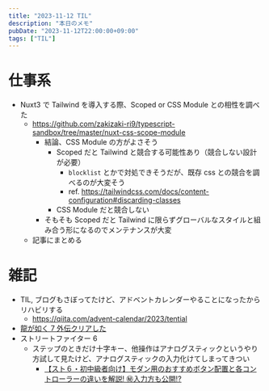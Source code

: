 ```yaml
---
title: "2023-11-12 TIL"
description: "本日のメモ"
pubDate: "2023-11-12T22:00:00+09:00"
tags: ["TIL"]
---
```



# 仕事系

- Nuxt3 で Tailwind を導入する際、Scoped or CSS Module との相性を調べた
  - https://github.com/zakizaki-ri9/typescript-sandbox/tree/master/nuxt-css-scope-module
    - 結論、CSS Module の方がよさそう
      - Scoped だと Tailwind と競合する可能性あり（競合しない設計が必要）
        - `blocklist` とかで対処できそうだが、既存 css との競合を調べるのが大変そう
        - ref. https://tailwindcss.com/docs/content-configuration#discarding-classes
      - CSS Module だと競合しない
    - そもそも Scoped だと Tailwind に限らずグローバルなスタイルと組み合う形になるのでメンテナンスが大変
  - 記事にまとめる

# 雑記

- TIL, ブログもさぼってたけど、アドベントカレンダーやることになったからリハビリする
  - https://qiita.com/advent-calendar/2023/tential
- [龍が如く 7 外伝クリアした](https://x.com/zucky_sub/status/1723244737078124945?s=20)
- ストリートファイター 6
  - ステップのときだけ十字キー、他操作はアナログスティックというやり方試して見たけど、アナログスティックの入力化けてしまってきつい
    - [【スト６・初中級者向け】モダン用のおすすめボタン配置と各コントローラーの違いを解説! ㊙入力方も公開!?](https://www.youtube.com/watch?v=5BO9mP6A8hI)

